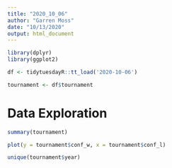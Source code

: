 ```yaml
---
title: "2020_10_06"
author: "Garren Moss"
date: "10/13/2020"
output: html_document
---
```


```r
library(dplyr)
library(ggplot2)

```


```r
df <- tidytuesdayR::tt_load('2020-10-06')

tournament <- df$tournament
```


# Data Exploration
```r
summary(tournament)
```

```r
plot(y = tournament$conf_w, x = tournament$conf_l)
```

```r
unique(tournament$year)
```

